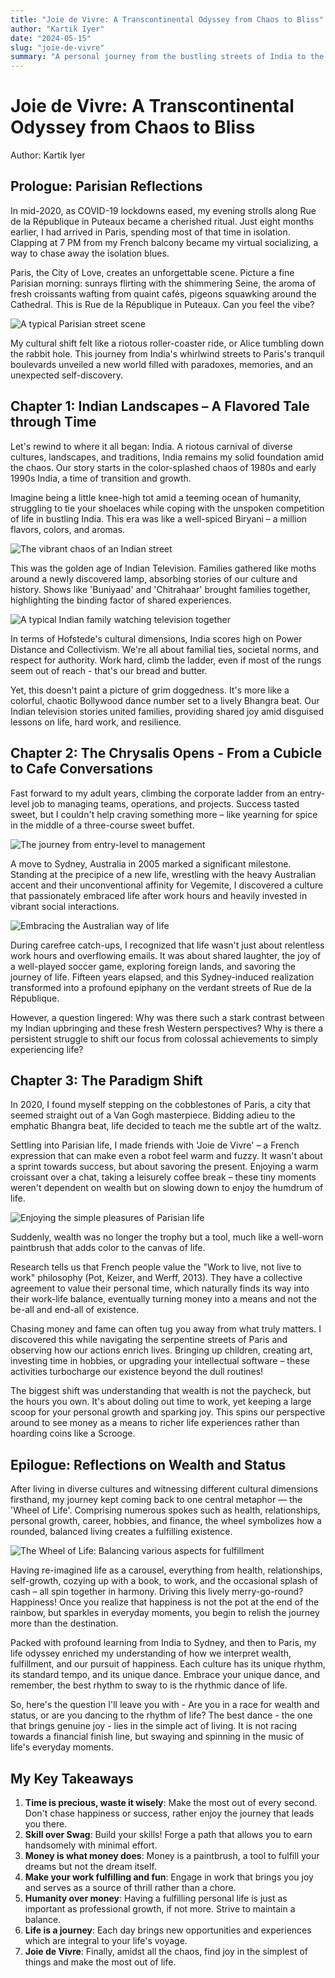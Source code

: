 ```yaml
---
title: "Joie de Vivre: A Transcontinental Odyssey from Chaos to Bliss"
author: "Kartik Iyer"
date: "2024-05-15"
slug: "joie-de-vivre"
summary: "A personal journey from the bustling streets of India to the tranquil boulevards of Paris, exploring cultural shifts and the pursuit of happiness."
---
```


# **Joie de Vivre: A Transcontinental Odyssey from Chaos to Bliss**

Author: Kartik Iyer

## **Prologue: Parisian Reflections**

In mid-2020, as COVID-19 lockdowns eased, my evening strolls along Rue de la République in Puteaux became a cherished ritual. Just eight months earlier, I had arrived in Paris, spending most of that time in isolation. Clapping at 7 PM from my French balcony became my virtual socializing, a way to chase away the isolation blues.

Paris, the City of Love, creates an unforgettable scene. Picture a fine Parisian morning: sunrays flirting with the shimmering Seine, the aroma of fresh croissants wafting from quaint cafés, pigeons squawking around the Cathedral. This is Rue de la République in Puteaux. Can you feel the vibe?

![A typical Parisian street scene](https://s3-us-west-2.amazonaws.com/secure.notion-static.com/9e4f8bc6-6b31-44dc-9055-d02e16a9abf0/P_20201218_0827532_Original.jpeg)

My cultural shift felt like a riotous roller-coaster ride, or Alice tumbling down the rabbit hole. This journey from India's whirlwind streets to Paris's tranquil boulevards unveiled a new world filled with paradoxes, memories, and an unexpected self-discovery.

## **Chapter 1: Indian Landscapes – A Flavored Tale through Time**

Let's rewind to where it all began: India. A riotous carnival of diverse cultures, landscapes, and traditions, India remains my solid foundation amid the chaos. Our story starts in the color-splashed chaos of 1980s and early 1990s India, a time of transition and growth.

Imagine being a little knee-high tot amid a teeming ocean of humanity, struggling to tie your shoelaces while coping with the unspoken competition of life in bustling India. This era was like a well-spiced Biryani – a million flavors, colors, and aromas.

![The vibrant chaos of an Indian street](https://photos.smugmug.com/photos/i-vN8g97b/0/X3/i-vN8g97b-X3.jpg)

This was the golden age of Indian Television. Families gathered like moths around a newly discovered lamp, absorbing stories of our culture and history. Shows like 'Buniyaad' and 'Chitrahaar' brought families together, highlighting the binding factor of shared experiences.

![A typical Indian family watching television together](https://photos.smugmug.com/photos/i-vZFjhft/0/X3/i-vZFjhft-X3.jpg)

In terms of Hofstede's cultural dimensions, India scores high on Power Distance and Collectivism. We're all about familial ties, societal norms, and respect for authority. Work hard, climb the ladder, even if most of the rungs seem out of reach \- that's our bread and butter.

Yet, this doesn't paint a picture of grim doggedness. It's more like a colorful, chaotic Bollywood dance number set to a lively Bhangra beat. Our Indian television stories united families, providing shared joy amid disguised lessons on life, hard work, and resilience.

## **Chapter 2: The Chrysalis Opens \- From a Cubicle to Cafe Conversations**

Fast forward to my adult years, climbing the corporate ladder from an entry-level job to managing teams, operations, and projects. Success tasted sweet, but I couldn't help craving something more – like yearning for spice in the middle of a three-course sweet buffet.

![The journey from entry-level to management](https://s3-us-west-2.amazonaws.com/secure.notion-static.com/c0616913-84d2-433e-9c29-dab39925d28e/me__the_bike_Copy_Copy.jpeg)

A move to Sydney, Australia in 2005 marked a significant milestone. Standing at the precipice of a new life, wrestling with the heavy Australian accent and their unconventional affinity for Vegemite, I discovered a culture that passionately embraced life after work hours and heavily invested in vibrant social interactions.

![Embracing the Australian way of life](https://s3-us-west-2.amazonaws.com/secure.notion-static.com/96bb9dd5-9040-41f0-a10b-b2189b8f150d/Picture_002-edited_Copy.jpeg)

During carefree catch-ups, I recognized that life wasn't just about relentless work hours and overflowing emails. It was about shared laughter, the joy of a well-played soccer game, exploring foreign lands, and savoring the journey of life. Fifteen years elapsed, and this Sydney-induced realization transformed into a profound epiphany on the verdant streets of Rue de la République.

However, a question lingered: Why was there such a stark contrast between my Indian upbringing and these fresh Western perspectives? Why is there a persistent struggle to shift our focus from colossal achievements to simply experiencing life?

## **Chapter 3: The Paradigm Shift**

In 2020, I found myself stepping on the cobblestones of Paris, a city that seemed straight out of a Van Gogh masterpiece. Bidding adieu to the emphatic Bhangra beat, life decided to teach me the subtle art of the waltz.

Settling into Parisian life, I made friends with 'Joie de Vivre' – a French expression that can make even a robot feel warm and fuzzy. It wasn't about a sprint towards success, but about savoring the present. Enjoying a warm croissant over a chat, taking a leisurely coffee break – these tiny moments weren't dependent on wealth but on slowing down to enjoy the humdrum of life.

![Enjoying the simple pleasures of Parisian life](https://s3-us-west-2.amazonaws.com/secure.notion-static.com/60c43ffc-8769-457a-ad0f-4e90e1d5de6f/IMG_0232.jpeg)

Suddenly, wealth was no longer the trophy but a tool, much like a well-worn paintbrush that adds color to the canvas of life.

Research tells us that French people value the "Work to live, not live to work" philosophy (Pot, Keizer, and Werff, 2013). They have a collective agreement to value their personal time, which naturally finds its way into their work-life balance, eventually turning money into a means and not the be-all and end-all of existence.

Chasing money and fame can often tug you away from what truly matters. I discovered this while navigating the serpentine streets of Paris and observing how our actions enrich lives. Bringing up children, creating art, investing time in hobbies, or upgrading your intellectual software – these activities turbocharge our existence beyond the dull routines\!

The biggest shift was understanding that wealth is not the paycheck, but the hours you own. It's about doling out time to work, yet keeping a large scoop for your personal growth and sparking joy. This spins our perspective around to see money as a means to richer life experiences rather than hoarding coins like a Scrooge.

## **Epilogue: Reflections on Wealth and Status**

After living in diverse cultures and witnessing different cultural dimensions firsthand, my journey kept coming back to one central metaphor — the 'Wheel of Life'. Comprising numerous spokes such as health, relationships, personal growth, career, hobbies, and finance, the wheel symbolizes how a rounded, balanced living creates a fulfilling existence.

![The Wheel of Life: Balancing various aspects for fulfillment](https://s3-us-west-2.amazonaws.com/secure.notion-static.com/f7fc7fc2-2dc3-45d1-94da-1ea33586eae2/IMG_0814_Copy.jpeg)

Having re-imagined life as a carousel, everything from health, relationships, self-growth, cozying up with a book, to work, and the occasional splash of cash – all spin together in harmony. Driving this lively merry-go-round? Happiness\! Once you realize that happiness is not the pot at the end of the rainbow, but sparkles in everyday moments, you begin to relish the journey more than the destination.

Packed with profound learning from India to Sydney, and then to Paris, my life odyssey enriched my understanding of how we interpret wealth, fulfillment, and our pursuit of happiness. Each culture has its unique rhythm, its standard tempo, and its unique dance. Embrace your unique dance, and remember, the best rhythm to sway to is the rhythmic dance of life.

So, here's the question I'll leave you with \- Are you in a race for wealth and status, or are you dancing to the rhythm of life? The best dance \- the one that brings genuine joy \- lies in the simple act of living. It is not racing towards a financial finish line, but swaying and spinning in the music of life's everyday moments.

## **My Key Takeaways**

1. **Time is precious, waste it wisely**: Make the most out of every second. Don't chase happiness or success, rather enjoy the journey that leads you there.  
2. **Skill over Swag**: Build your skills\! Forge a path that allows you to earn handsomely with minimal effort.  
3. **Money is what money does**: Money is a paintbrush, a tool to fulfill your dreams but not the dream itself.  
4. **Make your work fulfilling and fun**: Engage in work that brings you joy and serves as a source of thrill rather than a chore.  
5. **Humanity over money**: Having a fulfilling personal life is just as important as professional growth, if not more. Strive to maintain a balance.  
6. **Life is a journey**: Each day brings new opportunities and experiences which are integral to your life's voyage.  
7. **Joie de Vivre**: Finally, amidst all the chaos, find joy in the simplest of things and make the most out of life.
